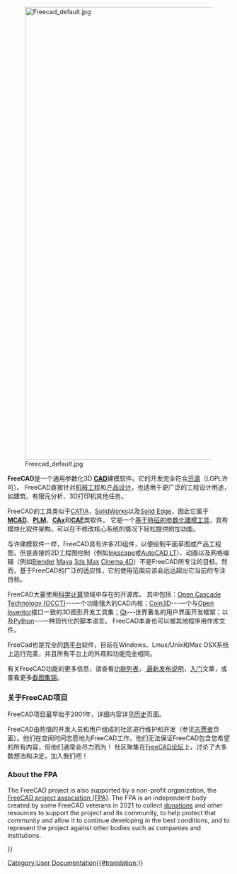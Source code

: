 <languages/>
{{Docnav/zh
|[[Online Help Startpage/zh|在线帮助首页]]
|[[Feature list/zh|特征列表]]
}}

[[Image:Freecad default.jpg|1024px|center]] 

<div class="mw-translate-fuzzy">
'''FreeCAD'''是一个通用参数化3D [http://en.wikipedia.org/wiki/CAD '''CAD''']建模软件。它的开发完全符合[http://en.wikipedia.org/wiki/Open_source 开源]（LGPL许可）。 FreeCAD直接针对[http://en.wikipedia.org/wiki/Mechanical_engineering 机械工程]和[http://en.wikipedia.org/wiki/Product_design 产品设计]，也适用于更广泛的工程设计用途，如建筑、有限元分析、3D打印机其他任务。
</div>

<div class="mw-translate-fuzzy">
FreeCAD的工具类似于[http://en.wikipedia.org/wiki/Catia CATIA]，[http://en.wikipedia.org/wiki/Solidworks SolidWorks]以及[http://en.wikipedia.org/wiki/Solid_Edge Solid Edge]，因此它属于[http://en.wikipedia.org/wiki/CAD '''MCAD''']、[http://en.wikipedia.org/wiki/Product_Lifecycle_Management '''PLM''']，[http://en.wikipedia.org/wiki/CAx '''CAx''']和[http://en.wikipedia.org/wiki/Computer-aided_engineering '''CAE''']类软件。 它是一个[http://en.wikipedia.org/wiki/Parametric_feature_based_modeler 基于特征的参数化建模工具]，具有模块化软件架构，可以在不修改核心系统的情况下轻松提供附加功能。
</div>

<div class="mw-translate-fuzzy">
与许建模软件一样，FreeCAD具有许多2D组件，以便绘制平面草图或产品工程图，但是直接的2D工程图绘制（例如[https://inkscape.org/ Inkscape]或[http://en.wikipedia.org/wiki/AutoCAD#AutoCAD_LT AutoCAD LT]）、动画以及网格编辑（例如[https://www.blender.org/ Blender] [http://en.wikipedia.org/wiki/Maya_(software) Maya] [http://en.wikipedia.org/wiki/3ds_Max 3ds Max] [http://en.wikipedia.org/wiki/CINEMA_4D Cinema 4D]）不是FreeCAD所专注的目标。然而，基于FreeCAD的广泛的适应性，它的使用范围应该会远远超出它当前的专注目标。
</div>

FreeCAD大量使用[http://en.wikipedia.org/wiki/Scientific_Computation 科学计算]领域中存在的开源库。 其中包括：[http://OpenCascade.org Open Cascade Technology (OCCT)]---一个功能强大的CAD内核；[https://github.com/coin3d/coin/wiki Coin3D]---一个与[http://en.wikipedia.org/wiki/Open_Inventor Open Inventor]接口一致的3D图形开发工具集；[http://www.qtsoftware.com/ Qt]---世界著名的用户界面开发框架；以及[http://www.python.org Python]---一种现代化的脚本语言。 FreeCAD本身也可以被其他程序用作库文件。

<div class="mw-translate-fuzzy">
FreeCad也是完全的[http://en.wikipedia.org/wiki/cross-platform 跨平台]软件，目前在Windows、Linux/Unix和Mac OSX系统上运行完美，并且所有平台上的外观和功能完全相同。
</div>

<div class="mw-translate-fuzzy">
有关FreeCAD功能的更多信息，请查看[[Feature list|功能列表]]，[[Feature_list/zh| 最新发布说明]]，[[Getting started|入门]]文章，或查看更多[[screenshots|截图集锦]]。
</div>

<span id="About_the_FreeCAD_project"></span>
===关于FreeCAD项目===

FreeCAD项目最早始于2001年，详细内容详见[[history|历史]]页面。 

<div class="mw-translate-fuzzy">
FreeCAD由热情的开发人员和用户组成的社区进行维护和开发（参见[[contributors|志愿者]]页面）。他们在空闲时间志愿地为FreeCAD工作。他们无法保证FreeCAD包含您希望的所有内容，但他们通常会尽力而为！ 社区聚集在[http://forum.freecadweb.org FreeCAD论坛]上，讨论了大多数想法和决定。加入我们吧！
</div>

=== About the FPA ===

The FreeCAD project is also supported by a non-profit organization, the [https://fpa.freecad.org FreeCAD project association (FPA)]. The FPA is an independent body created by some FreeCAD veterans in 2021 to collect [[donate|donations]] and other resources to support the project and its community, to help protect that community and allow it to continue developing in the best conditions, and to represent the project against other bodies such as companies and institutions.


{{Docnav/zh
|[[Online Help Startpage/zh|在线帮助首页]]
|[[Feature list/zh|特征列表]]
}}

{{Userdocnavi{{#translation:}}}}
[[Category:User Documentation{{#translation:}}]]